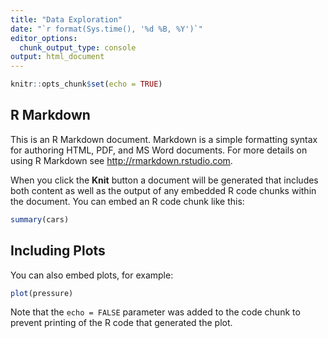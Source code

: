 ```yaml
---
title: "Data Exploration"
date: "`r format(Sys.time(), '%d %B, %Y')`"
editor_options: 
  chunk_output_type: console
output: html_document
---
```


```r
knitr::opts_chunk$set(echo = TRUE)
```

## R Markdown

This is an R Markdown document. Markdown is a simple formatting syntax for authoring HTML, PDF, and MS Word documents. For more details on using R Markdown see <http://rmarkdown.rstudio.com>.

When you click the **Knit** button a document will be generated that includes both content as well as the output of any embedded R code chunks within the document. You can embed an R code chunk like this:

```r
summary(cars)
```

## Including Plots

You can also embed plots, for example:

```r
plot(pressure)
```

Note that the `echo = FALSE` parameter was added to the code chunk to prevent printing of the R code that generated the plot.


